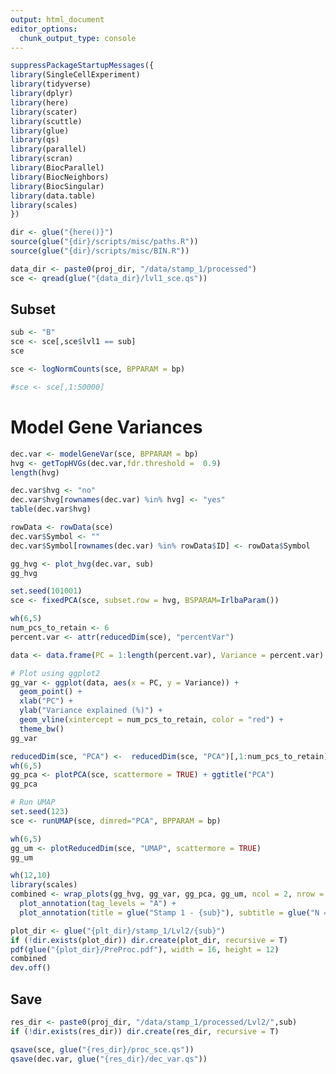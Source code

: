 ```yaml
---
output: html_document
editor_options: 
  chunk_output_type: console
---
```


```r
suppressPackageStartupMessages({
library(SingleCellExperiment)
library(tidyverse)
library(dplyr)
library(here)
library(scater)
library(scuttle)
library(glue)
library(qs)
library(parallel)
library(scran)
library(BiocParallel)
library(BiocNeighbors)
library(BiocSingular)
library(data.table)
library(scales)
})
```

```r
dir <- glue("{here()}")
source(glue("{dir}/scripts/misc/paths.R"))
source(glue("{dir}/scripts/misc/BIN.R"))
```

```r
data_dir <- paste0(proj_dir, "/data/stamp_1/processed")
sce <- qread(glue("{data_dir}/lvl1_sce.qs"))
```


## Subset
```r
sub <- "B"
sce <- sce[,sce$lvl1 == sub]
sce
```

```r
sce <- logNormCounts(sce, BPPARAM = bp)
```


```r
#sce <- sce[,1:50000]
```

# Model Gene Variances
```r
dec.var <- modelGeneVar(sce, BPPARAM = bp)
hvg <- getTopHVGs(dec.var,fdr.threshold =  0.9)
length(hvg)
```

```r
dec.var$hvg <- "no"
dec.var$hvg[rownames(dec.var) %in% hvg] <- "yes"
table(dec.var$hvg)
```


```r
rowData <- rowData(sce)
dec.var$Symbol <- ""
dec.var$Symbol[rownames(dec.var) %in% rowData$ID] <- rowData$Symbol
```


```r
gg_hvg <- plot_hvg(dec.var, sub)
gg_hvg
```

```r
set.seed(101001)
sce <- fixedPCA(sce, subset.row = hvg, BSPARAM=IrlbaParam())
```


```r
wh(6,5)
num_pcs_to_retain <- 6
percent.var <- attr(reducedDim(sce), "percentVar")

data <- data.frame(PC = 1:length(percent.var), Variance = percent.var)

# Plot using ggplot2
gg_var <- ggplot(data, aes(x = PC, y = Variance)) +
  geom_point() +
  xlab("PC") +
  ylab("Variance explained (%)") +
  geom_vline(xintercept = num_pcs_to_retain, color = "red") +
  theme_bw()
gg_var
```


```r
reducedDim(sce, "PCA") <-  reducedDim(sce, "PCA")[,1:num_pcs_to_retain]
wh(6,5)
gg_pca <- plotPCA(sce, scattermore = TRUE) + ggtitle("PCA")
gg_pca
```


```r
# Run UMAP
set.seed(123)
sce <- runUMAP(sce, dimred="PCA", BPPARAM = bp)
```


```r
wh(6,5)
gg_um <- plotReducedDim(sce, "UMAP", scattermore = TRUE)
gg_um
```

```r
wh(12,10)
library(scales)
combined <- wrap_plots(gg_hvg, gg_var, gg_pca, gg_um, ncol = 2, nrow = 2) +
  plot_annotation(tag_levels = "A") + 
  plot_annotation(title = glue("Stamp 1 - {sub}"), subtitle = glue("N = {number(ncol(sce),big.mark = '.')} cells"))
```

```r
plot_dir <- glue("{plt_dir}/stamp_1/Lvl2/{sub}")
if (!dir.exists(plot_dir)) dir.create(plot_dir, recursive = T)
pdf(glue("{plot_dir}/PreProc.pdf"), width = 16, height = 12)
combined
dev.off()
```


## Save
```r
res_dir <- paste0(proj_dir, "/data/stamp_1/processed/Lvl2/",sub)
if (!dir.exists(res_dir)) dir.create(res_dir, recursive = T)

qsave(sce, glue("{res_dir}/proc_sce.qs"))
qsave(dec.var, glue("{res_dir}/dec_var.qs"))
```
